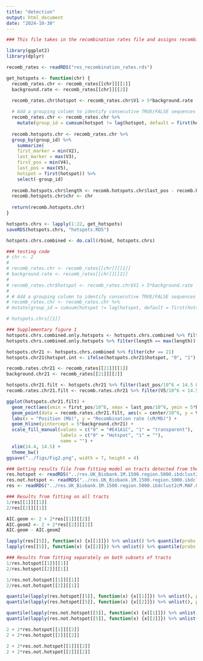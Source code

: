 ```yaml
---
title: "detection"
output: html_document
date: "2024-10-30"
---
```


```r
### This file takes in the recombination rates file and assigns recombination hotspots. We also analyze the results from fitting our model on tracts detected from the UK Biobank whole autosome data.

library(ggplot2)
library(dplyr)

recomb_rates <- readRDS("res_recombination_rates.rds")

get_hotspots <- function(chr) {
  recomb_rates.chr <- recomb_rates[[chr]][[1]]
  background.rate <- recomb_rates[[chr]][[2]]
  
  recomb_rates.chr$hotspot <- recomb_rates.chr$V1 > 5*background.rate

  # Add a grouping column to identify consecutive TRUE/FALSE sequences
  recomb_rates.chr <- recomb_rates.chr %>%
    mutate(group_id = cumsum(hotspot != lag(hotspot, default = first(hotspot))))
  
  recomb.hotspots.chr <- recomb_rates.chr %>%
  group_by(group_id) %>%
    summarize(
    first_marker = min(V2),
    last_marker = max(V3),
    first_pos = min(V4),
    last_pos = max(V5),
    hotspot = first(hotspot)) %>%
    select(-group_id) 
  
  recomb.hotspots.chr$length <- recomb.hotspots.chr$last_pos - recomb.hotspots.chr$first_pos + 1
  recomb.hotspots.chr$chr <- chr
  
  return(recomb.hotspots.chr)
}

hotspots.chrs <- lapply(1:22, get_hotspots)
saveRDS(hotspots.chrs, "hotspots.RDS")

hotspots.chrs.combined <- do.call(rbind, hotspots.chrs)
```

```r
### testing code
# chr <- 2
# 
# recomb_rates.chr <- recomb_rates[[chr]][[1]]
# background.rate <- recomb_rates[[chr]][[2]]
#   
# recomb_rates.chr$hotspot <- recomb_rates.chr$V1 > 5*background.rate
# 
# # Add a grouping column to identify consecutive TRUE/FALSE sequences
# recomb_rates.chr <- recomb_rates.chr %>%
# mutate(group_id = cumsum(hotspot != lag(hotspot, default = first(hotspot))))

# hotspots.chrs[[1]]
```

```r
### Supplementary figure 1
hotspots.chrs.combined.only.hotspots <- hotspots.chrs.combined %>% filter(hotspot == TRUE)
hotspots.chrs.combined.only.hotspots %>% filter(length == max(length))

hotspots.chr21 <- hotspots.chrs.combined %>% filter(chr == 21)
hotspots.chr21$hotspot.int <- ifelse(hotspots.chr21$hotspot, "0", "1")

recomb.rates.chr21 <- recomb_rates[[21]][[1]]
background.chr21 <- recomb_rates[[21]][[2]]

hotspots.chr21.filt <- hotspots.chr21 %>% filter(last_pos/10^6 < 14.5 & first_pos/10^6 > 14.4)
recomb.rates.chr21.filt <- recomb.rates.chr21 %>% filter(V5/10^6 < 14.5 & V4/10^6 > 14.4)

ggplot(hotspots.chr21.filt) +
  geom_rect(aes(xmin = first_pos/10^6, xmax = last_pos/10^6, ymin = 5*background.chr21 - 1, ymax = 5*background.chr21 + 1, fill = hotspot.int), alpha = 0.5) +
  geom_point(data = recomb.rates.chr21.filt, aes(x = center/10^6, y = V1), size = 0.3) +
  labs(x = "Position (Mb)", y = "Recombination rate (cM/Mb)") +
  geom_hline(yintercept = 5*background.chr21) +
  scale_fill_manual(values = c("0" = "#E41A1C", "1" = "transparent"),
                    labels = c("0" = "Hotspot", "1" = ""),
                    name = "") +
  xlim(14.4, 14.5) +
  theme_bw() 
ggsave("../figs/Fig2.png", width = 7, height = 4)
```

```r
### Getting results file from fitting model on tracts detected from the UK Biobank whole autosome data
res.hotspot <- readRDS("../res.UK_Biobank.1M.1500.region.5000.ibdclust2cM.MAF.0.5.boot.grouped.keep.ends.hotspot.rds")
res.not.hotspot <- readRDS("../res.UK_Biobank.1M.1500.region.5000.ibdclust2cM.MAF.0.5.boot.grouped.keep.ends.not.hotspot.rds")
res <- readRDS("../res.UK_Biobank.1M.1500.region.5000.ibdclust2cM.MAF.0.5.boot.grouped.keep.ends.rds")

### Results from fitting on all tracts
1/res[[1]][[1]]
2/res[[2]][[1]]

AIC.geom <- 2 + 2*res[[1]][[2]]
AIC.geom2 <- 2 + 2*res[[2]][[2]]
AIC.geom - AIC.geom2

lapply(res[[5]], function(x) {x[[1]]}) %>% unlist() %>% quantile(probs = c(0.025, 0.975))
lapply(res[[5]], function(x) {x[[2]]}) %>% unlist() %>% quantile(probs = c(0.025, 0.975))
```

```r
### Results from fitting separately on both subsets of tracts
1/res.hotspot[[1]][[1]]
2/res.hotspot[[2]][[1]]

1/res.not.hotspot[[1]][[1]]
2/res.not.hotspot[[2]][[1]]

quantile(lapply(res.hotspot[[5]], function(x) {x[[1]]}) %>% unlist(), probs = c(0.025, 0.975))
quantile(lapply(res.hotspot[[5]], function(x) {x[[2]]}) %>% unlist(), probs = c(0.025, 0.975))

quantile(lapply(res.not.hotspot[[5]], function(x) {x[[1]]}) %>% unlist(), probs = c(0.025, 0.975))
quantile(lapply(res.not.hotspot[[5]], function(x) {x[[2]]}) %>% unlist(), probs = c(0.025, 0.975))

2 + 2*res.hotspot[[1]][[2]]
2 + 2*res.hotspot[[2]][[2]]

2 + 2*res.not.hotspot[[1]][[2]]
2 + 2*res.not.hotspot[[2]][[2]]
```
